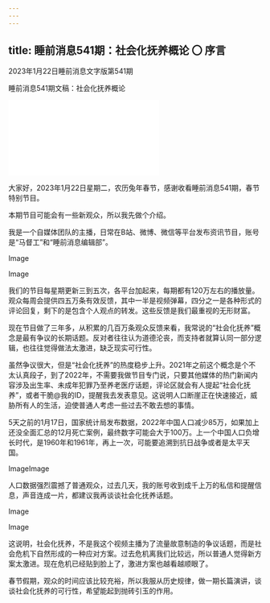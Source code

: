 ```yaml
---
---
---
```

title: 睡前消息541期：社会化抚养概论 〇 序言
---

2023年1月22日睡前消息文字版第541期

睡前消息541期文稿：社会化抚养概论

<iframe src="//player.bilibili.com/player.html?aid=735654338&bvid=BV1ED4y1n7MD&cid=975153366&page=1" scrolling="no" border="0" frameborder="no" framespacing="0" allowfullscreen> </iframe>


大家好，2023年1月22日星期二，农历兔年春节，感谢收看睡前消息541期，春节特别节目。

本期节目可能会有一些新观众，所以我先做个介绍。

我是一个自媒体团队的主播，日常在B站、微博、微信等平台发布资讯节目，账号是“马督工”和“睡前消息编辑部”。

Image

Image

我们的节目每星期更新三到五次，各平台加起来，每期都有120万左右的播放量。观众每周会提供四五万条有效反馈，其中一半是视频弹幕，四分之一是各种形式的评论回复，剩下的是包含个人观点的转发。这些反馈是我们最重视的无形财富。

现在节目做了三年多，从积累的几百万条观众反馈来看，我常说的“社会化抚养”概念是最有争议的长期话题。反对者往往认为道德沦丧，而支持者就算认同一部分逻辑，也往往觉得做法太激进，缺乏现实可行性。

虽然争议很大，但是“社会化抚养”的热度稳步上升。2021年之前这个概念是个不太认真段子，到了2022年，不需要我做节目专门说，只要其他媒体的热门新闻内容涉及出生率、未成年犯罪乃至养老医疗话题，评论区就会有人提起“社会化抚养”，或者干脆@我的ID，提醒我去发表意见。这说明人口断崖正在快速接近，威胁所有人的生活，迫使普通人考虑一些过去不敢去想的事情。

5天之前的1月17日，国家统计局发布数据，2022年中国人口减少85万，如果加上还没全面汇总的12月死亡案例，最终数字可能会大于100万。上一个中国人口负增长时代，是1960年和1961年，再上一次，可能要追溯到抗日战争或者是太平天国。

ImageImage

人口数据强烈震撼了普通观众，过去几天，我的账号收到成千上万的私信和提醒信息，声音连成一片，都建议我再谈谈社会化抚养话题。

Image

Image

 

这说明，社会化抚养，不是我这个视频主播为了流量故意制造的争议话题，而是社会危机下自然形成的一种应对方案。过去危机离我们比较远，所以普通人觉得新方案太激进。现在危机已经贴到脸上了，激进方案也越看越顺眼了。

春节假期，观众的时间应该比较充裕，所以我服从历史规律，做一期长篇演讲，谈谈社会化抚养的可行性，希望能起到抛砖引玉的作用。













